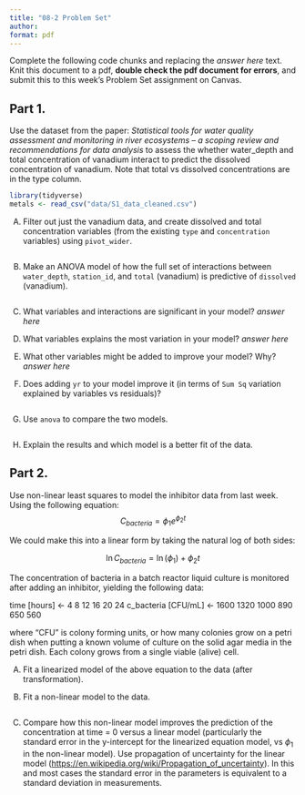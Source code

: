 ```yaml
---
title: "08-2 Problem Set"
author: 
format: pdf
---
```


Complete the following code chunks and replacing the *answer here* text. Knit this document to a pdf, **double check the pdf document for errors**, and submit this to this week's Problem Set assignment on Canvas. 

## Part 1. 

Use the dataset from the paper: *Statistical tools for water quality assessment and monitoring in river ecosystems – a scoping review and recommendations for data analysis* to assess the whether water_depth and total concentration of vanadium interact to predict the dissolved concentration of vanadium. Note that total vs dissolved concentrations are in the type column.  

```r
library(tidyverse)
metals <- read_csv("data/S1_data_cleaned.csv")
```

A) Filter out just the vanadium data, and create dissolved and total concentration variables (from the existing `type` and `concentration` variables) using `pivot_wider`.

```r

```

B) Make an ANOVA model of how the full set of interactions between `water_depth`, `station_id`, and `total` (vanadium) is predictive of `dissolved` (vanadium). 

```r

```


C) What variables and interactions are significant in your model?
*answer here*


D) What variables explains the most variation in your model?
*answer here*


E) What other variables might be added to improve your model? Why?
*answer here*


F) Does adding `yr` to your model improve it (in terms of `Sum Sq` variation explained by variables vs residuals)?
```r

```

G) Use `anova` to compare the two models.

```r

```

H) Explain the results and which model is a better fit of the data.

## Part 2. 

Use non-linear least squares to model the inhibitor data from last week. Using the following equation: 
$$C_{bacteria} = \phi_1 e^{\phi_2 t}$$

We could make this into a linear form by taking the natural log of both sides:

$$\ln C_{bacteria} = \ln(\phi_1) + \phi_2 t$$

The concentration of bacteria in a batch reactor liquid culture is monitored after adding an inhibitor, yielding the following data:

time [hours] <- 4 8 12 16 20 24
c_bacteria [CFU/mL] <- 1600 1320 1000 890 650 560

where "CFU" is  colony forming units, or how many colonies grow on a petri dish when putting a known volume of culture on the solid agar media in the petri dish. Each colony grows from a single viable (alive) cell. 

A) Fit a linearized model of the above equation to the data (after transformation).

B) Fit a non-linear model to the data. 

```r

```

C) Compare how this non-linear model improves the prediction of the concentration at time = 0 versus a linear model (particularly the standard error in the y-intercept for the linearized equation model, vs $\phi_1$ in the non-linear model). Use propagation of uncertainty for the linear model (<https://en.wikipedia.org/wiki/Propagation_of_uncertainty>). In this and most cases the standard error in the parameters is equivalent to a standard deviation in measurements.
 
```r


```

